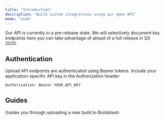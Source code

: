 ```yaml
---
title: "Introduction"
description: "Build custom integrations using our open API"
mode: "wide"
---
```


<Note>
  Our API is currently in a pre-release state. We will selectively document key endpoints here you can take advantage of ahead of a full release in Q3 2025.
</Note>

## Authentication

Upload API endpoints are authenticated using Bearer tokens. Include your application-specific API key in the Authorization header:

```bash
Authorization: Bearer YOUR_API_KEY
```

## Guides

<Card title="Upload a Build" icon="box">
  Guides you through uploading a new build to Buildstash
</Card>